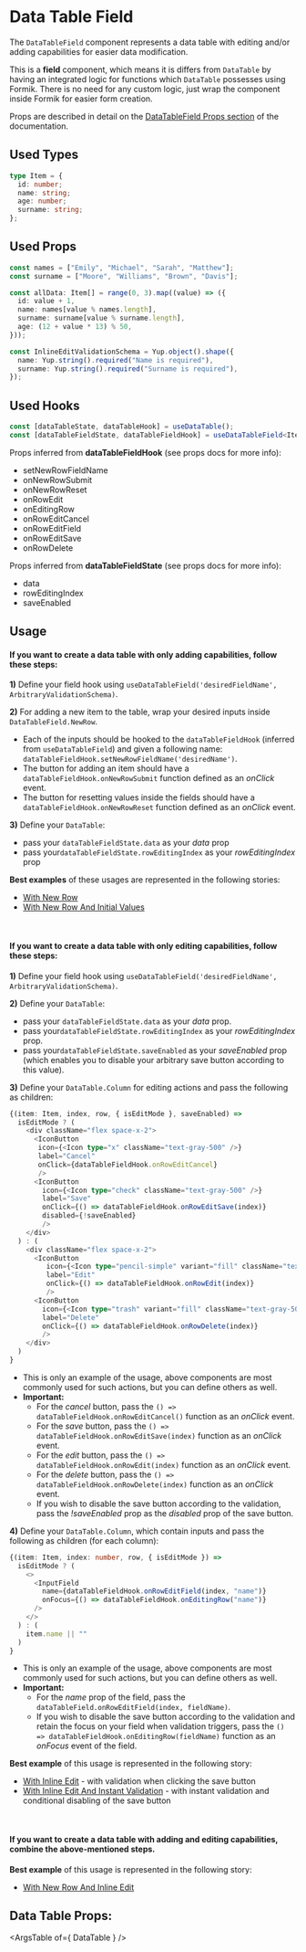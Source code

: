 

# Data Table Field

The `DataTableField` component represents a data table with editing and/or adding capabilities for easier data modification.

This is a **field** component, which means it is differs from `DataTable` by having an integrated logic for functions which
`DataTable` possesses using Formik. There is no need for any custom logic, just wrap the component inside Formik for easier form creation.

Props are described in detail on the [DataTableField Props section](#data-table-field-props) of the documentation.

## Used Types

```ts
type Item = {
  id: number;
  name: string;
  age: number;
  surname: string;
};
```

## Used Props

```ts
const names = ["Emily", "Michael", "Sarah", "Matthew"];
const surname = ["Moore", "Williams", "Brown", "Davis"];

const allData: Item[] = range(0, 3).map((value) => ({
  id: value + 1,
  name: names[value % names.length],
  surname: surname[value % surname.length],
  age: (12 + value * 13) % 50,
}));

const InlineEditValidationSchema = Yup.object().shape({
  name: Yup.string().required("Name is required"),
  surname: Yup.string().required("Surname is required"),
});
```

## Used Hooks

```ts
const [dataTableState, dataTableHook] = useDataTable();
const [dataTableFieldState, dataTableFieldHook] = useDataTableField<Item[]>("customers");
```

Props inferred from **dataTableFieldHook** (see props docs for more info):
 - setNewRowFieldName
 - onNewRowSubmit
 - onNewRowReset
 - onRowEdit
 - onEditingRow
 - onRowEditCancel
 - onRowEditField
 - onRowEditSave
 - onRowDelete

Props inferred from **dataTableFieldState** (see props docs for more info):
 - data
 - rowEditingIndex
 - saveEnabled

## Usage

#### If you want to create a data table with **only adding** capabilities, follow these steps:

**1)** Define your field hook using `useDataTableField('desiredFieldName', ArbitraryValidationSchema)`.

**2)** For adding a new item to the table, wrap your desired inputs inside `DataTableField.NewRow`.
  - Each of the inputs should be hooked to the `dataTableFieldHook` (inferred from `useDataTableField`) and
    given a following name: `dataTableFieldHook.setNewRowFieldName('desiredName')`.
  - The button for adding an item should have a `dataTableFieldHook.onNewRowSubmit` function defined as an _onClick_ event.
  - The button for resetting values inside the fields should have a `dataTableFieldHook.onNewRowReset` function defined as an _onClick_ event.

**3)** Define your `DataTable`:
  - pass your `dataTableFieldState.data` as your _data_ prop
  - pass your`dataTableFieldState.rowEditingIndex` as your _rowEditingIndex_ prop

**Best examples** of these usages are represented in the following stories:
  - [With New Row](#with-new-row)
  - [With New Row And Initial Values](#with-new-row-and-initial-values)

<br />

#### If you want to create a data table with **only editing** capabilities, follow these steps:

**1)** Define your field hook using `useDataTableField('desiredFieldName', ArbitraryValidationSchema)`.

**2)** Define your `DataTable`:
  - pass your `dataTableFieldState.data` as your _data_ prop.
  - pass your`dataTableFieldState.rowEditingIndex` as your _rowEditingIndex_ prop.
  - pass your`dataTableFieldState.saveEnabled` as your _saveEnabled_ prop
    (which enables you to disable your arbitrary save button according to this value).

**3)** Define your `DataTable.Column` for editing actions and pass the following as children:
```ts
{(item: Item, index, row, { isEditMode }, saveEnabled) =>
  isEditMode ? (
    <div className="flex space-x-2">
      <IconButton
       icon={<Icon type="x" className="text-gray-500" />}
       label="Cancel"
       onClick={dataTableFieldHook.onRowEditCancel}
       />
      <IconButton
        icon={<Icon type="check" className="text-gray-500" />}
        label="Save"
        onClick={() => dataTableFieldHook.onRowEditSave(index)}
        disabled={!saveEnabled}
        />
    </div>
  ) : (
    <div className="flex space-x-2">
      <IconButton
         icon={<Icon type="pencil-simple" variant="fill" className="text-gray-500" />}
         label="Edit"
         onClick={() => dataTableFieldHook.onRowEdit(index)}
         />
      <IconButton
        icon={<Icon type="trash" variant="fill" className="text-gray-500" />}
        label="Delete"
        onClick={() => dataTableFieldHook.onRowDelete(index)}
        />
    </div>
  )
}
```

 - This is only an example of the usage, above components are most commonly used for such actions, but
   you can define others as well.
 - **Important:**
      - For the _cancel_ button, pass the `() => dataTableFieldHook.onRowEditCancel()` function as an _onClick_ event.
      - For the _save_ button, pass the `() => dataTableFieldHook.onRowEditSave(index)` function as an _onClick_ event.
      - For the _edit_ button, pass the `() => dataTableFieldHook.onRowEdit(index)` function as an _onClick_ event.
      - For the _delete_ button, pass the `() => dataTableFieldHook.onRowDelete(index)` function as an _onClick_ event.
      - If you wish to disable the save button according to the validation, pass the _!saveEnabled_ prop as the _disabled_ prop of the save button.

**4)** Define your `DataTable.Column`, which contain inputs and pass the following as children (for each column):
```ts
{(item: Item, index: number, row, { isEditMode }) =>
  isEditMode ? (
    <>
      <InputField
        name={dataTableFieldHook.onRowEditField(index, "name")}
        onFocus={() => dataTableFieldHook.onEditingRow("name")}
      />
    </>
  ) : (
    item.name || ""
  )
}
```

 - This is only an example of the usage, above components are most commonly used for such actions, but
   you can define others as well.
 - **Important:**
      - For the _name_ prop of the field, pass the `dataTableField.onRowEditField(index, fieldName)`.
      - If you wish to disable the save button according to the validation and retain the focus on your field
        when validation triggers, pass the `() => dataTableFieldHook.onEditingRow(fieldName)` function as an _onFocus_ event of the field.

**Best example** of this usage is represented in the following story:
  - [With Inline Edit](#with-inline-edit) - with validation when clicking the save button
  - [With Inline Edit And Instant Validation](#with-inline-edit-and-instant-validation) - with instant validation and conditional disabling of the save button

<br />

#### If you want to create a data table with **adding and editing** capabilities, combine the above-mentioned steps.

**Best example** of this usage is represented in the following story:
  - [With New Row And Inline Edit](#with-new-row-and-inline-edit)

<Stories includePrimary={true} />

## Data Table Props:

<ArgsTable of={ DataTable } />
